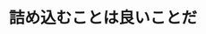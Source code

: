 ﻿---
title: "詰め込むことは良いことだ"
category: "工学院"
vol: "37"
interviewee: "梶谷 洋司 "
url: ""
tags: []
pdf: "37-3.pdf"
career: ""
preface: "集積回路設計の自動化の研究。多数の素子を最小面積に配置する問題を取り扱っている。従来の方法を遥かに上回る性能を実現した。"
---
